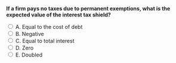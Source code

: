 ::: {.question-block}

<form onsubmit="event.preventDefault(); checkAnswer('module8_mcq_q75')" data-correct-answer="D">
<strong style="display: block;">If a firm pays no taxes due to permanent exemptions, what is the expected value of the interest tax shield?</strong>

<label><input type="radio" name="module8_mcq_q75" value="A"> A. Equal to the cost of debt</label><br>
<label><input type="radio" name="module8_mcq_q75" value="B"> B. Negative</label><br>
<label><input type="radio" name="module8_mcq_q75" value="C"> C. Equal to total interest</label><br>
<label><input type="radio" name="module8_mcq_q75" value="D"> D. Zero</label><br>
<label><input type="radio" name="module8_mcq_q75" value="E"> E. Doubled</label><br>
</form>

<div id="feedback-module8_mcq_q75" class="feedback" data-status="" style="display:none;">
✅ Correct: D. Without taxable income, there is no tax to offset—hence, no tax shield value.
</div>

:::
